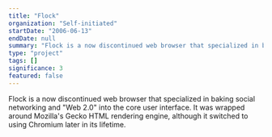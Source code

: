 ```yaml
---
title: "Flock"
organization: "Self-initiated"
startDate: "2006-06-13"
endDate: null
summary: "Flock is a now discontinued web browser that specialized in baking social networking and \"Web 2.0\" into the core user interface. It was wrapped around Mozilla's Gecko HTML rendering engine, although it switched to using Chromium later in its lifetime."
type: "project"
tags: []
significance: 3
featured: false
---
```


Flock is a now discontinued web browser that specialized in baking social networking and "Web 2.0" into the core user interface. It was wrapped around Mozilla's Gecko HTML rendering engine, although it switched to using Chromium later in its lifetime.
